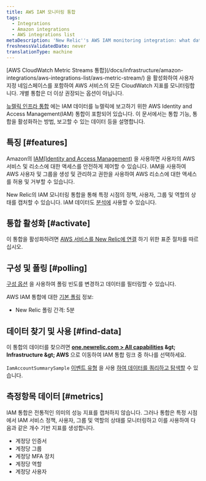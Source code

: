 ```yaml
---
title: AWS IAM 모니터링 통합
tags:
  - Integrations
  - Amazon integrations
  - AWS integrations list
metaDescription: 'New Relic''s AWS IAM monitoring integration: what data it reports, and how to enable it.'
freshnessValidatedDate: never
translationType: machine
---
```


<Callout variant="important">
  [AWS CloudWatch Metric Streams 통합](/docs/infrastructure/amazon-integrations/aws-integrations-list/aws-metric-stream/) 을 활성화하여 사용자 지정 네임스페이스를 포함하여 AWS 서비스의 모든 CloudWatch 지표를 모니터링합니다. 개별 통합은 더 이상 권장되는 옵션이 아닙니다.
</Callout>

[뉴렐릭 인프라 통합](/docs/infrastructure/introduction-infra-monitoring) 에는 IAM 데이터를 뉴렐릭에 보고하기 위한 AWS Identity and Access Management(IAM) 통합이 포함되어 있습니다. 이 문서에서는 통합 기능, 통합을 활성화하는 방법, 보고할 수 있는 데이터 등을 설명합니다.

## 특징 [#features]

Amazon의 [IAM(Identity and Access Management)](https://aws.amazon.com/iam/) 을 사용하면 사용자의 AWS 서비스 및 리소스에 대한 액세스를 안전하게 제어할 수 있습니다. IAM을 사용하여 AWS 사용자 및 그룹을 생성 및 관리하고 권한을 사용하여 AWS 리소스에 대한 액세스를 허용 및 거부할 수 있습니다.

New Relic의 IAM 모니터링 통합을 통해 특정 시점의 정책, 사용자, 그룹 및 역할의 상태를 캡처할 수 있습니다. IAM 데이터도 [분석에](/docs/infrastructure/infrastructure-integrations/getting-started/connect-aws-integrations-infrastructure#insights) 사용할 수 있습니다.

## 통합 활성화 [#activate]

이 통합을 활성화하려면 [AWS 서비스를 New Relic에 연결](/docs/infrastructure/infrastructure-integrations/getting-started/connect-aws-integrations-infrastructure) 하기 위한 표준 절차를 따르십시오.

## 구성 및 폴링 [#polling]

[구성 옵션](/docs/integrations/new-relic-integrations/getting-started/configure-polling-frequency-data-collection-cloud-integrations) 을 사용하여 폴링 빈도를 변경하고 데이터를 필터링할 수 있습니다.

AWS IAM 통합에 대한 [기본 폴링](/docs/infrastructure/amazon-integrations/aws-integrations-list/aws-polling-intervals-infrastructure-integrations) 정보:

* New Relic 폴링 간격: 5분

## 데이터 찾기 및 사용 [#find-data]

이 통합의 데이터를 찾으려면 <DNT>**[one.newrelic.com &gt; All capabilities](https://one.newrelic.com/all-capabilities) &amp;gt; Infrastructure &amp;gt; AWS**</DNT> 으로 이동하여 IAM 통합 링크 중 하나를 선택하세요.

`IamAccountSummarySample` [이벤트 유형](/docs/data-apis/understand-data/new-relic-data-types/#event-data) 을 사용 [하여 데이터를 쿼리하고 탐색할](/docs/using-new-relic/data/understand-data/query-new-relic-data) 수 있습니다.

## 측정항목 데이터 [#metrics]

IAM 통합은 전통적인 의미의 성능 지표를 캡처하지 않습니다. 그러나 통합은 특정 시점에서 IAM 서비스 정책, 사용자, 그룹 및 역할의 상태를 모니터링하고 이를 사용하여 다음과 같은 개수 기반 지표를 생성합니다.

* 계정당 인증서
* 계정당 그룹
* 계정당 MFA 장치
* 계정당 역할
* 계정당 사용자